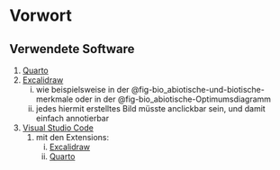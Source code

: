 # Vorwort {.unnumbered}

## Verwendete Software

1.  [Quarto](quarto.org)
2.  [Excalidraw](excalidraw.com)
    i)  wie beispielsweise in der @fig-bio_abiotische-und-biotische-merkmale oder in der @fig-bio_abiotische-Optimumsdiagramm
    ii) jedes hiermit erstelltes Bild müsste anclickbar sein, und damit einfach annotierbar
3.  [Visual Studio Code](https://code.visualstudio.com/)
    1.  mit den Extensions:\
        i) [Excalidraw](https://marketplace.visualstudio.com/items?itemName=pomdtr.excalidraw-editor)\
        ii) [Quarto](https://marketplace.visualstudio.com/items?itemName=quarto.quarto)